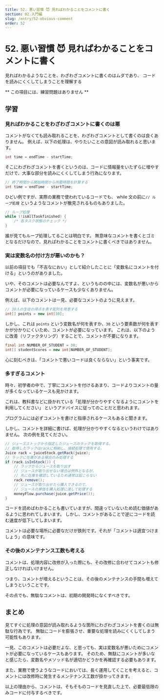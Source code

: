 ```yaml
---
title: 52. 悪い習慣 😈 見ればわかることをコメントに書く
section: 02.入門編
slug: /entry/52-obvious-comment
order: 52
---
```


# 52. 悪い習慣 😈 見ればわかることをコメントに書く

<p className="goal">見ればわかるようなことを、わざわざコメントに書くのはムダであり、
  コードを読みにくくしてしまうことを理解する</p>

** この項目には、練習問題はありません **

## 学習

### 見ればわかることをわざわざコメントに書くのは悪

コメントがなくても読み取れることを、わざわざコメントとして書くのは良くありません。
例えば、以下の処理は、やりたいことの意図が読み取れると思います。

```java
int time = endTime - startTime;
```

そこにわざわざコメントを書くというのは、コードに情報量をいたずらに増やすだけで、大事な部分を読みにくくしてしまう行為になります。

```java
// 終了時間から開始時間から所要時間を計算する
int time = endTime - startTime;
```

ひどい例ですが、実際の業務で使われているコードでも、
while 文の前に`// ループ処理` というようなコメントが散見されるものもありました。

```java
// ループ処理
while (!isAllTaskfinished) {
    /* 各タスク状態のチェック */
}
```

誰が見てもループ処理してることは明白です。
無意味なコメントを書くとゴミとなるだけなので、見ればわかることをコメントに書くべきではありません。

### 実は変数名の付け方が悪いのかも？

以前の項目でも「不吉なにおい」として紹介したことに「変数名にコメントを付ける」というのがありました。

いや、そのコメントは必要なんですよ、というものの中には、変数名が悪いからコメントが必要になっているケースも少なくありません。

例えば、以下のコメントは一見、必要なコメントのように見えます。

```java
// 30人の生徒の得点を表す配列を用意する
int[] points = new int[30];
```

しかし、これは `points` という変数名が何を表すか、`30` という要素数が何を表すかが分かりにくいため、コメントが必要になっています。
これは、以下のように改善（リファクタリング）することで、コメントが不要になります。

```java
final int NUMBER_OF_STUDENT = 30;
int[] studentScores = new int[NUMBER_OF_STUDENT];
```

心に刻むべきは、「コメントで悪いコードは良くならない」という事実です。

### 多すぎるコメント

時々、初学者の中で、丁寧にコメントを付けるあまり、コードよりコメントの量が多くなっているケースも見かけます。

これは、教科書などに掛かれている「処理が分かりやすくなるようにコメントを利用してください」
というアドバイスに従ってのことだと思われます。

プログラムには必ずコメントを書けと指導されるケースもあると聞きます。

しかし、コメントを詳細に書けば、処理が分かりやすくなるというわけではありません。
次の例を見てください。

```java
// ジュースストックから指定したジュースのラックを取得する。
// 取得したラックはrackに格納し、後続処理で使用する。
Juice rack = juiceStock.getRack(juice);
// ラックに在庫がある場合のみ処理する
if (rack.isInStock()) {
    // ラックからジュースを取り出す
    // ジュースが取り出せない場合は例外となるが、
    // 先に在庫を確認しているため通常は起こらない
    rack.remove();
    // ジュースが取り出せたら購入できるので、
    // ジュースの単価を購入処理に渡して処理する
    moneyFlow.purchase(juice.getPrice());
}
```

コードを読めばわかることも書いていますが、間違っていないため読む価値があるように思われてしまいます。
しかし、コメントがあることで逆にコードを読む速度が低下してしまいます。

コメントは必要な場所に必要なだけが鉄則です。それが「コメントは適宜つけましょう」の意味です。

### その後のメンテナンス工数も考える

コメントは、処理内容に改修が入った際にも、その改修に合わせてコメントも修正しなければいけません。

つまり、コメントが増えるということは、その後のメンテナンスの手間も増えてしまうということです。

その点でも、無駄なコメントは、初期の開発時になくすべきです。

## まとめ

見てすぐに処理の意図が読み取れるような箇所にわざわざコメントを書くのは無駄な行為です。
無駄にコードを膨張させ、重要な処理を読みにくくしてしまう可能性もあります。

一見、このコメントは必要だよな、と思っても、実は変数名が悪いためにコメントが必要になっているケースもあります。
そのため、無駄にコメントが多いなと感じたら、変数名やメソッド名が適切かどうかを再確認する必要もあります。

また、業務で使うようなコードにおいては、長く運用してくことを考えると、コメントには改修時に発生するメンテナンス工数が掛かってきます。

以上の理由から、コメントは、そもそものコードを見直した上で、必要最低限のみコードに付与するべきです。
